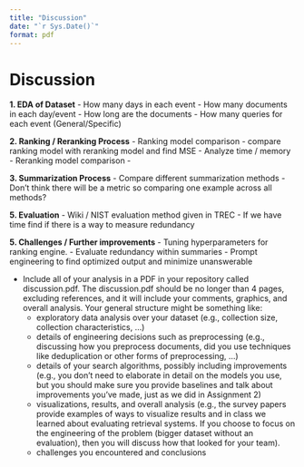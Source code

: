 ```yaml
---
title: "Discussion"
date: "`r Sys.Date()`"
format: pdf
---
```


# Discussion

**1. EDA of Dataset**
 - How many days in each event
 - How many documents in each day/event
 - How long are the documents
 - How many queries for each event (General/Specific)

**2. Ranking / Reranking Process**
 - Ranking model comparison
    - compare ranking model with reranking model and find MSE
    - Analyze time / memory
 - Reranking model comparison
    - 

**3. Summarization Process**
 - Compare different summarization methods
    - Don't think there will be a metric so comparing one example across all methods?

**5. Evaluation**
 - Wiki / NIST evaluation method given in TREC
 - If we have time find if there is a way to measure redundancy

**5. Challenges / Further improvements**
 - Tuning hyperparameters for ranking engine.
 - Evaluate redundancy within summaries
 - Prompt engineering to find optimized output and minimize unanswerable








- Include all of your analysis in a PDF in your repository called discussion.pdf. The discussion.pdf should be no longer than 4 pages, excluding references, and it will include your comments, graphics, and overall analysis. Your general structure might be something like:
    - exploratory data analysis over your dataset (e.g., collection size, collection characteristics, …)
    - details of engineering decisions such as preprocessing (e.g., discussing how you preprocess documents, did you use techniques like deduplication or other forms of preprocessing, …)
    - details of your search algorithms, possibly including improvements (e.g., you don’t need to elaborate in detail on the models you use, but you should make sure you provide baselines and talk about improvements you’ve made, just as we did in Assignment 2)
    - visualizations, results, and overall analysis (e.g., the survey papers provide examples of ways to visualize results and in class we learned about evaluating retrieval systems. If you choose to focus on the engineering of the problem (bigger dataset without an evaluation), then you will discuss how that looked for your team).
    - challenges you encountered and conclusions